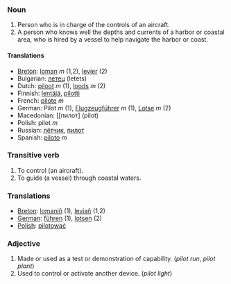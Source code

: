 ===Noun===

#Person who is in charge of the controls of an aircraft.
#A person who knows well the depths and currents of a harbor or coastal area, who is hired by a vessel to help navigate the harbor or coast.



====Translations====
*[[Breton]]: [[loman]] ''m'' (1,2), [[levier]] (2)
*Bulgarian: [[летец]] (letets)
*Dutch: [[piloot]] ''m'' (1), [[loods]] ''m'' (2)
*Finnish: [[lentäjä]], [[pilotti]]
*French: [[pilote]]  ''m''
*German: Pilot ''m'' (1), [[Flugzeugführer]] ''m'' (1), [[Lotse]] ''m'' (2)
*Macedonian: [[пилот] (pilot)
*Polish: pilot ''m''
*Russian: [[летчик|лётчик]], [[пилот]]
*Spanish: [[piloto]] ''m''

===Transitive verb===

# To control (an aircraft).
# To guide (a vessel) through coastal waters.

===Translations===

*[[Breton]]: [[lomaniñ]] (1), [[leviañ]] (1,2)
*[[German]]: [[führen]] (1), [[lotsen]] (2)
*[[Polish]]: [[pilotować]]

===Adjective===

# Made or used as a test or demonstration of capability. (''pilot run'', ''pilot plant'')
# Used to control or activate another device. (''pilot light'')